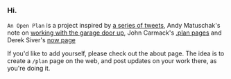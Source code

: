 ### Hi.

`An Open Plan` is a project inspired by 
[a series of tweets](https://twitter.com/simonsarris/status/1260685417109696512?s=20), Andy Matuschak's note on [working with the garage door up](https://notes.andymatuschak.org/z21cgR9K3UcQ5a7yPsj2RUim3oM2TzdBByZu), John Carmack's [.plan pages](https://garbagecollected.org/2017/10/24/the-carmack-plan/) 
and Derek Siver's [now page](http://nownownow.com)

If you'd like to add yourself, please check out the about page. The idea is
to create a `/plan` page on the web, and post updates on your work there, as 
you're doing it.
